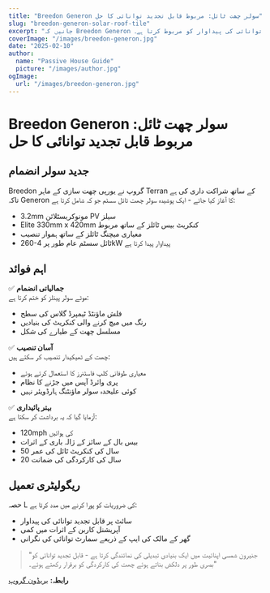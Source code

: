 ```yaml
---
title: "Breedon Generon سولر چھت ٹائل: مربوط قابل تجدید توانائی کا حل"
slug: "breedon-generon-solar-roof-tile"
excerpt: "جانیں کہ Breedon Generon سولر چھت ٹائل سسٹم کس طرح روایتی چھت کی جمالیات کے ساتھ قابل تجدید توانائی کی پیداوار کو مربوط کرتا ہے۔"
coverImage: "/images/breedon-generon.jpg"
date: "2025-02-10"
author:
  name: "Passive House Guide"
  picture: "/images/author.jpg"
ogImage:
  url: "/images/breedon-generon.jpg"
---
```


# Breedon Generon سولر چھت ٹائل: مربوط قابل تجدید توانائی کا حل

## جدید سولر انضمام

Breedon گروپ نے یورپی چھت سازی کے ماہر Terran کے ساتھ شراکت داری کی ہے تاکہ Generon کا آغاز کیا جائے - ایک پوشیدہ سولر چھت ٹائل سسٹم جو کہ شامل کرتا ہے:

- 3.2mm مونوکریسٹلائن PV سیلز
- Elite 330mm x 420mm کنکریٹ بیس ٹائلز کے ساتھ مربوط
- معیاری میچنگ ٹائلز کے ساتھ ہموار تنصیب
- 260-ٹائل سسٹم عام طور پر 4kW پیداوار پیدا کرتا ہے

## اہم فوائد

✅ **جمالیاتی انضمام**  
موٹے سولر پینلز کو ختم کرتا ہے:
- فلش ماؤنٹڈ ٹیمپرڈ گلاس کی سطح
- رنگ میں میچ کرنے والی کنکریٹ کی بنیادیں
- مسلسل چھت کے طیارے کی شکل

✅ **آسان تنصیب**  
چھت کے ٹھیکیدار تنصیب کر سکتے ہیں:
- معیاری طوفانی کلپ فاسٹنرز کا استعمال کرتے ہوئے
- پری وائرڈ آپس میں جڑنے کا نظام
- کوئی علیحدہ سولر ماؤنٹنگ ہارڈویئر نہیں

✅ **بہتر پائیداری**  
آزمایا گیا کہ یہ برداشت کر سکتا ہے:
- 120mph کی ہوائیں
- بیس بال کے سائز کے ژالہ باری کے اثرات
- 50 سال کی کنکریٹ ٹائل کی عمر
- 20 سال کی کارکردگی کی ضمانت

## ریگولیٹری تعمیل

حصہ L کی ضروریات کو پورا کرنے میں مدد کرتا ہے:
- سائٹ پر قابل تجدید توانائی کی پیداوار
- آپریشنل کاربن کے اثرات میں کمی
- گھر کے مالک کی ایپ کے ذریعے سمارٹ توانائی کی نگرانی

> "جنیرون شمسی اپنائیت میں ایک بنیادی تبدیلی کی نمائندگی کرتا ہے - قابل تجدید توانائی کو بصری طور پر دلکش بناتے ہوئے چھت کی کارکردگی کو برقرار رکھتے ہوئے۔"  

**رابطہ:** [بریڈون گروپ](https://www.breedongroup.com)